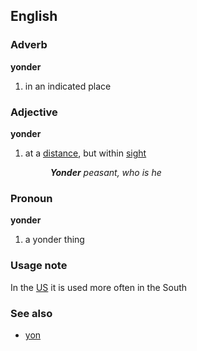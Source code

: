 ==English==
===Adverb===
'''yonder'''
# in an indicated place
===Adjective===
'''yonder'''
# at a [[distance]], but within [[sight]]
#:'' '''Yonder''' peasant, who is he''
===Pronoun===
'''yonder'''
# a yonder thing

===Usage note===
In the [[US]] it is used more often in the South
===See also===
*[[yon]]